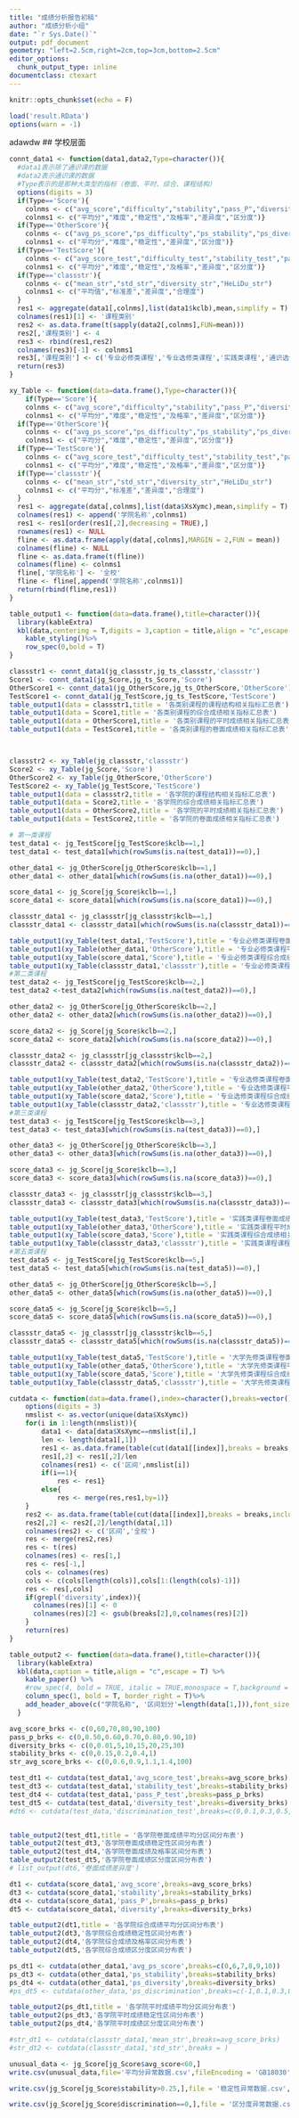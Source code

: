 ---
title: "成绩分析报告初稿"
author: "成绩分析小组"
date: "`r Sys.Date()`"
output: pdf_document
geometry: "left=2.5cm,right=2cm,top=3cm,bottom=2.5cm"
editor_options:
  chunk_output_type: inline
documentclass: ctexart
---

```{r setup, include=FALSE}
knitr::opts_chunk$set(echo = F)
```

```{r}
load('result.RData')
options(warn = -1)
```
adawdw
## 学校层面

```{r}
connt_data1 <- function(data1,data2,Type=character()){
  #data1表示除了通识课的数据
  #data2表示通识课的数据
  #Type表示的是那种大类型的指标（卷面、平时、综合、课程结构）
  options(digits = 3)
  if(Type=='Score'){
    colnms <- c("avg_score","difficulty","stability","pass_P","diversity","discrimination")
    colnms1 <- c("平均分","难度","稳定性","及格率","差异度","区分度")}
  if(Type=='OtherScore'){
    colnms <- c("avg_ps_score","ps_difficulty","ps_stability","ps_diversity","ps_discrimination")
    colnms1 <- c("平均分","难度","稳定性","差异度","区分度")}
  if(Type=='TestScore'){
    colnms <- c("avg_score_test","difficulty_test","stability_test","pass_P_test","diversity_test","discrimination_test")
    colnms1 <- c("平均分","难度","稳定性","及格率","差异度","区分度")}
  if(Type=='classstr'){
    colnms <- c("mean_str","std_str","diversity_str","HeLiDu_str")
    colnms1 <- c("平均值","标准差","差异度","合理度")
  }
  res1 <- aggregate(data1[,colnms],list(data1$kclb),mean,simplify = T)
  colnames(res1)[1] <- '课程类别'
  res2 <- as.data.frame(t(sapply(data2[,colnms],FUN=mean)))
  res2[,'课程类别'] <- 4
  res3 <- rbind(res1,res2)
  colnames(res3)[-1] <- colnms1
  res3[,'课程类别'] <- c('专业必修类课程','专业选修类课程','实践类课程','通识选修类课程','大学先修类课程')
  return(res3)
}

xy_Table <- function(data=data.frame(),Type=character()){
    if(Type=='Score'){
    colnms <- c("avg_score","difficulty","stability","pass_P","diversity","discrimination")
    colnms1 <- c("平均分","难度","稳定性","及格率","差异度","区分度")}
  if(Type=='OtherScore'){
    colnms <- c("avg_ps_score","ps_difficulty","ps_stability","ps_diversity","ps_discrimination")
    colnms1 <- c("平均分","难度","稳定性","差异度","区分度")}
  if(Type=='TestScore'){
    colnms <- c("avg_score_test","difficulty_test","stability_test","pass_P_test","diversity_test","discrimination_test")
    colnms1 <- c("平均分","难度","稳定性","及格率","差异度","区分度")}
  if(Type=='classstr'){
    colnms <- c("mean_str","std_str","diversity_str","HeLiDu_str")
    colnms1 <- c("平均分","标准差","差异度","合理度")
  }
  res1 <- aggregate(data[,colnms],list(data$XsXymc),mean,simplify = T)
  colnames(res1) <- append('学院名称',colnms1)
  res1 <- res1[order(res1[,2],decreasing = TRUE),]
  rownames(res1) <- NULL
  fline <- as.data.frame(apply(data[,colnms],MARGIN = 2,FUN = mean))
  colnames(fline) <- NULL
  fline <- as.data.frame(t(fline))
  colnames(fline) <- colnms1
  fline[,'学院名称'] <- '全校'
  fline <- fline[,append('学院名称',colnms1)]
  return(rbind(fline,res1))
}

table_output1 <- function(data=data.frame(),title=character()){
  library(kableExtra)
  kbl(data,centering = T,digits = 3,caption = title,align = "c",escape = T)%>%
    kable_styling()%>%
    row_spec(0,bold = T)
}
```

```{r}
classstr1 <- connt_data1(jg_classstr,jg_ts_classstr,'classstr')
Score1 <- connt_data1(jg_Score,jg_ts_Score,'Score')
OtherScore1 <- connt_data1(jg_OtherScore,jg_ts_OtherScore,'OtherScore')
TestScore1 <- connt_data1(jg_TestScore,jg_ts_TestScore,'TestScore')
table_output1(data = classstr1,title = '各类别课程的课程结构相关指标汇总表')
table_output1(data = Score1,title = '各类别课程的综合成绩相关指标汇总表')
table_output1(data = OtherScore1,title = '各类别课程的平时成绩相关指标汇总表')
table_output1(data = TestScore1,title = '各类别课程的卷面成绩相关指标汇总表')



classstr2 <- xy_Table(jg_classstr,'classstr')
Score2 <- xy_Table(jg_Score,'Score')
OtherScore2 <- xy_Table(jg_OtherScore,'OtherScore')
TestScore2 <- xy_Table(jg_TestScore,'TestScore')
table_output1(data = classstr2,title = '各学院的课程结构相关指标汇总表')
table_output1(data = Score2,title = '各学院的综合成绩相关指标汇总表')
table_output1(data = OtherScore2,title = '各学院的平时成绩相关指标汇总表')
table_output1(data = TestScore2,title = '各学院的卷面成绩相关指标汇总表')
```

```{r}
# 第一类课程
test_data1 <- jg_TestScore[jg_TestScore$kclb==1,]
test_data1 <- test_data1[which(rowSums(is.na(test_data1))==0),]

other_data1 <- jg_OtherScore[jg_OtherScore$kclb==1,]
other_data1 <- other_data1[which(rowSums(is.na(other_data1))==0),]

score_data1 <- jg_Score[jg_Score$kclb==1,]
score_data1 <- score_data1[which(rowSums(is.na(score_data1))==0),]

classstr_data1 <- jg_classstr[jg_classstr$kclb==1,]
classstr_data1 <- classstr_data1[which(rowSums(is.na(classstr_data1))==0),]

table_output1(xy_Table(test_data1,'TestScore'),title = '专业必修类课程卷面成绩相关指标汇总表')
table_output1(xy_Table(other_data1,'OtherScore'),title = '专业必修类课程平时成绩相关指标汇总表')
table_output1(xy_Table(score_data1,'Score'),title = '专业必修类课程综合成绩相关指标汇总表')
table_output1(xy_Table(classstr_data1,'classstr'),title = '专业必修类课程课程结构相关指标汇总表')
#第二类课程
test_data2 <- jg_TestScore[jg_TestScore$kclb==2,]
test_data2 <-test_data2[which(rowSums(is.na(test_data2))==0),]

other_data2 <- jg_OtherScore[jg_OtherScore$kclb==2,]
other_data2 <- other_data2[which(rowSums(is.na(other_data2))==0),]

score_data2 <- jg_Score[jg_Score$kclb==2,]
score_data2 <- score_data2[which(rowSums(is.na(score_data2))==0),]

classstr_data2 <- jg_classstr[jg_classstr$kclb==2,]
classstr_data2 <- classstr_data2[which(rowSums(is.na(classstr_data2))==0),]

table_output1(xy_Table(test_data2,'TestScore'),title = '专业选修类课程卷面成绩相关指标汇总表')
table_output1(xy_Table(other_data2,'OtherScore'),title = '专业选修类课程平时成绩相关指标汇总表')
table_output1(xy_Table(score_data2,'Score'),title = '专业选修类课程综合成绩相关指标汇总表')
table_output1(xy_Table(classstr_data2,'classstr'),title = '专业选修类课程课程结构相关指标汇总表')
#第三类课程
test_data3 <- jg_TestScore[jg_TestScore$kclb==3,]
test_data3 <- test_data3[which(rowSums(is.na(test_data3))==0),]

other_data3 <- jg_OtherScore[jg_OtherScore$kclb==3,]
other_data3 <- other_data3[which(rowSums(is.na(other_data3))==0),]

score_data3 <- jg_Score[jg_Score$kclb==3,]
score_data3 <- score_data3[which(rowSums(is.na(score_data3))==0),]

classstr_data3 <- jg_classstr[jg_classstr$kclb==3,]
classstr_data3 <- classstr_data3[which(rowSums(is.na(classstr_data3))==0),]

table_output1(xy_Table(test_data3,'TestScore'),title = '实践类课程卷面成绩相关指标汇总表')
table_output1(xy_Table(other_data3,'OtherScore'),title = '实践类课程平时成绩相关指标汇总表')
table_output1(xy_Table(score_data3,'Score'),title = '实践类课程综合成绩相关指标汇总表')
table_output1(xy_Table(classstr_data3,'classstr'),title = '实践类课程课程结构相关指标汇总表')
#第五类课程
test_data5 <- jg_TestScore[jg_TestScore$kclb==5,]
test_data5 <- test_data5[which(rowSums(is.na(test_data5))==0),]

other_data5 <- jg_OtherScore[jg_OtherScore$kclb==5,]
other_data5 <- other_data5[which(rowSums(is.na(other_data5))==0),]

score_data5 <- jg_Score[jg_Score$kclb==5,]
score_data5 <- score_data5[which(rowSums(is.na(score_data5))==0),]

classstr_data5 <- jg_classstr[jg_classstr$kclb==5,]
classstr_data5 <- classstr_data5[which(rowSums(is.na(classstr_data5))==0),]

table_output1(xy_Table(test_data5,'TestScore'),title = '大学先修类课程卷面成绩相关指标汇总表')
table_output1(xy_Table(other_data5,'OtherScore'),title = '大学先修类课程平时成绩相关指标汇总表')
table_output1(xy_Table(score_data5,'Score'),title = '大学先修类课程综合成绩相关指标汇总表')
table_output1(xy_Table(classstr_data5,'classstr'),title = '大学先修类课程课程结构相关指标汇总表')
```

```{r}
cutdata <- function(data=data.frame(),index=character(),breaks=vector()){
    options(digits = 3)
    nmslist <- as.vector(unique(data$XsXymc))
    for(i in 1:length(nmslist)){
        data1 <- data[data$XsXymc==nmslist[i],]
        len <- length(data1[,1])
        res1 <- as.data.frame(table(cut(data1[[index]],breaks = breaks,include.lowest = T,ordered_result = TRUE)))
        res1[,2] <- res1[,2]/len
        colnames(res1) <- c('区间',nmslist[i])
        if(i==1){
            res <- res1}
        else{
            res <- merge(res,res1,by=1)}
    }
    res2 <- as.data.frame(table(cut(data[[index]],breaks = breaks,include.lowest = T,ordered_result = TRUE)))
    res2[,2] <- res2[,2]/length(data[,1])
    colnames(res2) <- c('区间','全校')
    res <- merge(res2,res)
    res <- t(res)
    colnames(res) <- res[1,]
    res <- res[-1,]
    cols <- colnames(res)
    cols <- c(cols[length(cols)],cols[1:(length(cols)-1)])
    res <- res[,cols]
    if(grepl('diversity',index)){
      colnames(res)[1] <- 0
      colnames(res)[2] <- gsub(breaks[2],0,colnames(res)[2])
    }
    return(res)
} 
```

```{r}
table_output2 <- function(data=data.frame(),title=character()){
  library(kableExtra)
  kbl(data,caption = title,align = "c",escape = T) %>%
    kable_paper() %>%
    #row_spec(4, bold = TRUE, italic = TRUE,monospace = T,background = '#87CEEB')%>%
    column_spec(1, bold = T, border_right = T)%>%
    add_header_above(c("学院名称", '区间划分'=length(data[1,])),font_size = 12)
  }

avg_score_brks <- c(0,60,70,80,90,100)
pass_p_brks <- c(0,0.50,0.60,0.70,0.80,0.90,10)
diversity_brks <- c(0,0.01,5,10,15,20,25,30)
stability_brks <- c(0,0.15,0.2,0.4,1)
str_avg_score_brks <- c(0,0.6,0.9,1.1,1.4,100)

test_dt1 <- cutdata(test_data1,'avg_score_test',breaks=avg_score_brks)
test_dt3 <- cutdata(test_data1,'stability_test',breaks=stability_brks)
test_dt4 <- cutdata(test_data1,'pass_P_test',breaks=pass_p_brks)
test_dt5 <- cutdata(test_data1,'diversity_test',breaks=diversity_brks)
#dt6 <- cutdata(test_data,'discrimination_test',breaks=c(0,0.1,0.3,0.5,0.7,1))


table_output2(test_dt1,title = '各学院卷面成绩平均分区间分布表')
table_output2(test_dt3,'各学院卷面成绩稳定性区间分布表')
table_output2(test_dt4,'各学院卷面成绩及格率区间分布表')
table_output2(test_dt5,'各学院卷面成绩区分度区间分布表')
# list_output(dt6,'卷面成绩差异度')

```

```{r}

dt1 <- cutdata(score_data1,'avg_score',breaks=avg_score_brks)
dt3 <- cutdata(score_data1,'stability',breaks=stability_brks)
dt4 <- cutdata(score_data1,'pass_P',breaks=pass_p_brks)
dt5 <- cutdata(score_data1,'diversity',breaks=diversity_brks)

table_output2(dt1,title = '各学院综合成绩平均分区间分布表')
table_output2(dt3,'各学院综合成绩稳定性区间分布表')
table_output2(dt4,'各学院综合成绩及格率区间分布表')
table_output2(dt5,'各学院综合成绩区分度区间分布表')

ps_dt1 <- cutdata(other_data1,'avg_ps_score',breaks=c(0,6,7,8,9,10))
ps_dt3 <- cutdata(other_data1,'ps_stability',breaks=stability_brks)
ps_dt4 <- cutdata(other_data1,'ps_diversity',breaks=diversity_brks)
#ps_dt5 <- cutdata(other_data,'ps_discrimination',breaks=c(-1,0.1,0.3,0.5,0.7,1))

table_output2(ps_dt1,title = '各学院平时成绩平均分区间分布表')
table_output2(ps_dt3,'各学院平时成绩稳定性区间分布表')
table_output2(ps_dt4,'各学院平时成绩区分度区间分布表')
```

```{r}
#str_dt1 <- cutdata(classstr_data1,'mean_str',breaks=avg_score_brks)
#str_dt2 <- cutdata(classstr_data1,'std_str',breaks = )
```

```{r}
unusual_data <- jg_Score[jg_Score$avg_score<60,]
write.csv(unusual_data,file='平均分异常数据.csv',fileEncoding = 'GB18030')
```

```{r}
write.csv(jg_Score[jg_Score$stability>0.25,],file = '稳定性异常数据.csv',,fileEncoding = 'GB18030')
```

```{r}
write.csv(jg_Score[jg_Score$discrimination==0,],file = '区分度异常数据.csv',,fileEncoding = 'GB18030')
```
